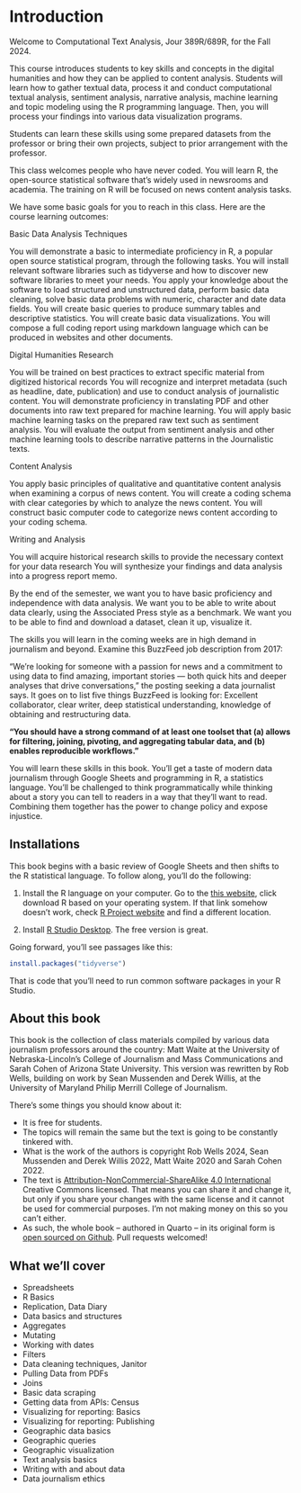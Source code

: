 # Introduction

Welcome to Computational Text Analysis, Jour 389R/689R, for the Fall 2024.

This course introduces students to key skills and concepts in the digital humanities and how they can be applied to content analysis. Students will learn how to gather textual data, process it and conduct computational textual analysis, sentiment analysis, narrative analysis, machine learning and topic modeling using the R programming language. Then, you will process your findings into various data visualization programs. 

Students can learn these skills using some prepared datasets from the professor or bring their own projects, subject to prior arrangement with the professor.

This class welcomes people who have never coded. You will learn R, the open-source statistical software that’s widely used in newsrooms and academia. The training on R will be focused on news content analysis tasks. 

We have some basic goals for you to reach in this class. Here are the course learning outcomes: 


Basic Data Analysis Techniques 

You will demonstrate a basic to intermediate proficiency in R, a popular open source statistical program, through the following tasks.
You will install relevant software libraries such as tidyverse and how to discover new software libraries to meet your needs.
You apply your knowledge about the software to load structured and unstructured data, perform basic data cleaning, solve basic data problems with numeric, character and date data fields.
You will create basic queries to produce summary tables and descriptive statistics.
You will create basic data visualizations.
You will compose a full coding report using markdown language which can be produced in websites and other documents.

Digital Humanities Research

You will be trained on best practices to extract specific material from digitized historical records
You will recognize and interpret metadata (such as headline, date, publication) and use to conduct analysis of journalistic content.
You will demonstrate proficiency in translating PDF and other documents into raw text prepared for machine learning.
You will apply basic machine learning tasks on the prepared raw text such as sentiment analysis.
You will evaluate the output from sentiment analysis and other machine learning tools to describe narrative patterns in the Journalistic texts.

Content Analysis

You apply basic principles of qualitative and quantitative content analysis when examining a corpus of news content. 
You will create a coding schema with clear categories by which to analyze the news content.
You will construct basic computer code to categorize news content according to your coding schema.

Writing and Analysis

You will acquire historical  research skills to provide the necessary context for your data research
You will synthesize your findings and data analysis into a progress report memo.



By the end of the semester, we want you to have basic proficiency and independence with data analysis. We want you to be able to write about data clearly, using the Associated Press style as a benchmark. We want you to be able to find and download a dataset, clean it up, visualize it.

The skills you will learn in the coming weeks are in high demand in journalism and beyond. Examine this BuzzFeed job description from 2017:

"We're looking for someone with a passion for news and a commitment to using data to find amazing, important stories --- both quick hits and deeper analyses that drive conversations," the posting seeking a data journalist says. It goes on to list five things BuzzFeed is looking for: Excellent collaborator, clear writer, deep statistical understanding, knowledge of obtaining and restructuring data.

**"You should have a strong command of at least one toolset that (a) allows for filtering, joining, pivoting, and aggregating tabular data, and (b) enables reproducible workflows."**

You will learn these skills in this book. You'll get a taste of modern data journalism through Google Sheets and programming in R, a statistics language. You'll be challenged to think programmatically while thinking about a story you can tell to readers in a way that they'll want to read. Combining them together has the power to change policy and expose injustice.

## Installations

This book begins with a basic review of Google Sheets and then shifts to the R statistical language. To follow along, you'll do the following:

1.  Install the R language on your computer. Go to the [this website](http://lib.stat.cmu.edu/R/CRAN/), click download R based on your operating system. If that link somehow doesn't work, check [R Project website](https://www.r-project.org/) and find a different location.

2.  Install [R Studio Desktop](https://www.rstudio.com/products/rstudio/#Desktop). The free version is great.

Going forward, you'll see passages like this:

```r
install.packages("tidyverse")
```

That is code that you'll need to run common software packages in your R Studio. 

## About this book

This book is the collection of class materials compiled by various data journalism professors around the country: Matt Waite at the University of Nebraska-Lincoln's College of Journalism and Mass Communications and Sarah Cohen of Arizona State University. This version was rewritten by Rob Wells, building on work by Sean Mussenden and Derek Willis, at the University of Maryland Philip Merrill College of Journalism.

There's some things you should know about it:

-   It is free for students.
-   The topics will remain the same but the text is going to be constantly tinkered with.
-   What is the work of the authors is copyright Rob Wells 2024, Sean Mussenden and Derek Willis 2022, Matt Waite 2020 and Sarah Cohen 2022.
-   The text is [Attribution-NonCommercial-ShareAlike 4.0 International](https://creativecommons.org/licenses/by-nc-sa/4.0/) Creative Commons licensed. That means you can share it and change it, but only if you share your changes with the same license and it cannot be used for commercial purposes. I'm not making money on this so you can't either.
-   As such, the whole book -- authored in Quarto -- in its original form is [open sourced on Github](https://github.com/wellsdata/data_journalism_class). Pull requests welcomed!

## What we'll cover

-   Spreadsheets
-   R Basics
-   Replication, Data Diary
-   Data basics and structures
-   Aggregates
-   Mutating
-   Working with dates
-   Filters
-   Data cleaning techniques, Janitor
-   Pulling Data from PDFs
-   Joins
-   Basic data scraping
-   Getting data from APIs: Census
-   Visualizing for reporting: Basics
-   Visualizing for reporting: Publishing
-   Geographic data basics
-   Geographic queries
-   Geographic visualization
-   Text analysis basics
-   Writing with and about data
-   Data journalism ethics
